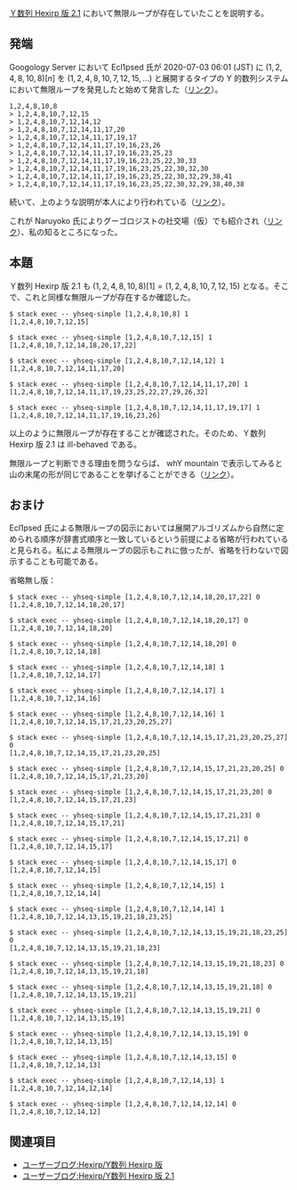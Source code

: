 [[ユーザーブログ:Hexirp/Y数列_Hexirp_版_2.1|Ｙ数列 Hexirp 版 2.1]] において無限ループが存在していたことを説明する。

== 発端 ==

Googology Server において Ecl1psed 氏が 2020-07-03 06:01 (JST) に \( ( 1, 2, 4, 8, 10, 8 ) [ n ] \) を \( ( 1, 2, 4, 8, 10, 7, 12, 15, \ldots ) \) と展開するタイプの Y 的数列システムにおいて無限ループを発見したと始めて発言した（[https://discordapp.com/channels/206932820206157824/614633397649670145/728354715494252545 リンク]）。

<pre>
1,2,4,8,10,8
> 1,2,4,8,10,7,12,15
> 1,2,4,8,10,7,12,14,12
> 1,2,4,8,10,7,12,14,11,17,20
> 1,2,4,8,10,7,12,14,11,17,19,17
> 1,2,4,8,10,7,12,14,11,17,19,16,23,26
> 1,2,4,8,10,7,12,14,11,17,19,16,23,25,23
> 1,2,4,8,10,7,12,14,11,17,19,16,23,25,22,30,33
> 1,2,4,8,10,7,12,14,11,17,19,16,23,25,22,30,32,30
> 1,2,4,8,10,7,12,14,11,17,19,16,23,25,22,30,32,29,38,41
> 1,2,4,8,10,7,12,14,11,17,19,16,23,25,22,30,32,29,38,40,38
</pre>

続いて、上のような説明が本人により行われている（[https://discordapp.com/channels/206932820206157824/614633397649670145/728355082248257611 リンク]）。

これが Naruyoko 氏によりグーゴロジストの社交場（仮）でも紹介され（[https://discordapp.com/channels/444127369033416704/444127369033416706/728395644263334048 リンク]）、私の知るところになった。

== 本題 ==

Ｙ数列 Hexirp 版 2.1 も \( (1,2,4,8,10,8)[1] = (1,2,4,8,10,7,12,15) \) となる。そこで、これと同様な無限ループが存在するか確認した。

<pre>
$ stack exec -- yhseq-simple [1,2,4,8,10,8] 1
[1,2,4,8,10,7,12,15]

$ stack exec -- yhseq-simple [1,2,4,8,10,7,12,15] 1
[1,2,4,8,10,7,12,14,18,20,17,22]

$ stack exec -- yhseq-simple [1,2,4,8,10,7,12,14,12] 1
[1,2,4,8,10,7,12,14,11,17,20]

$ stack exec -- yhseq-simple [1,2,4,8,10,7,12,14,11,17,20] 1
[1,2,4,8,10,7,12,14,11,17,19,23,25,22,27,29,26,32]

$ stack exec -- yhseq-simple [1,2,4,8,10,7,12,14,11,17,19,17] 1
[1,2,4,8,10,7,12,14,11,17,19,16,23,26]
</pre>

以上のように無限ループが存在することが確認された。そのため、Ｙ数列 Hexirp 版 2.1 は ill-behaved である。

無限ループと判断できる理由を問うならば、 whY mountain で表示してみると山の末尾の形が同じであることを挙げることができる（[https://naruyoko.github.io/tests/whYmountain/?1,2,4,8,10,8;1,2,4,8,10,7,12,15;1,2,4,8,10,7,12,14,18;1,2,4,8,10,7,12,14,12;1,2,4,8,10,7,12,14,11,17,20;1,2,4,8,10,7,12,14,11,17,19,23;1,2,4,8,10,7,12,14,11,17,19,17;1,2,4,8,10,7,12,14,11,17,19,16,23,26;1,2,4,8,10,7,12,14,11,17,19,16,23,25,29;1,2,4,8,10,7,12,14,11,17,19,16,23,25,23;1,2,4,8,10,7,12,14,11,17,19,16,23,25,22,30,33;1,2,4,8,10,7,12,14,11,17,19,16,23,25,22,30,32,36;1,2,4,8,10,7,12,14,11,17,19,16,23,25,22,30,32,30;1,2,4,8,10,8 リンク]）。

== おまけ ==

Ecl1psed 氏による無限ループの図示においては展開アルゴリズムから自然に定められる順序が辞書式順序と一致しているという前提による省略が行われていると見られる。私による無限ループの図示もこれに倣ったが、省略を行わないで図示することも可能である。

{{User:Hexirp/tcu}}
省略無し版：
{{User:Hexirp/tcm}}
<pre>
$ stack exec -- yhseq-simple [1,2,4,8,10,7,12,14,18,20,17,22] 0
[1,2,4,8,10,7,12,14,18,20,17]

$ stack exec -- yhseq-simple [1,2,4,8,10,7,12,14,18,20,17] 0
[1,2,4,8,10,7,12,14,18,20]

$ stack exec -- yhseq-simple [1,2,4,8,10,7,12,14,18,20] 0
[1,2,4,8,10,7,12,14,18]

$ stack exec -- yhseq-simple [1,2,4,8,10,7,12,14,18] 1
[1,2,4,8,10,7,12,14,17]

$ stack exec -- yhseq-simple [1,2,4,8,10,7,12,14,17] 1
[1,2,4,8,10,7,12,14,16]

$ stack exec -- yhseq-simple [1,2,4,8,10,7,12,14,16] 1
[1,2,4,8,10,7,12,14,15,17,21,23,20,25,27]

$ stack exec -- yhseq-simple [1,2,4,8,10,7,12,14,15,17,21,23,20,25,27] 0
[1,2,4,8,10,7,12,14,15,17,21,23,20,25]

$ stack exec -- yhseq-simple [1,2,4,8,10,7,12,14,15,17,21,23,20,25] 0
[1,2,4,8,10,7,12,14,15,17,21,23,20]

$ stack exec -- yhseq-simple [1,2,4,8,10,7,12,14,15,17,21,23,20] 0
[1,2,4,8,10,7,12,14,15,17,21,23]

$ stack exec -- yhseq-simple [1,2,4,8,10,7,12,14,15,17,21,23] 0
[1,2,4,8,10,7,12,14,15,17,21]

$ stack exec -- yhseq-simple [1,2,4,8,10,7,12,14,15,17,21] 0
[1,2,4,8,10,7,12,14,15,17]

$ stack exec -- yhseq-simple [1,2,4,8,10,7,12,14,15,17] 0
[1,2,4,8,10,7,12,14,15]

$ stack exec -- yhseq-simple [1,2,4,8,10,7,12,14,15] 1
[1,2,4,8,10,7,12,14,14]

$ stack exec -- yhseq-simple [1,2,4,8,10,7,12,14,14] 1
[1,2,4,8,10,7,12,14,13,15,19,21,18,23,25]

$ stack exec -- yhseq-simple [1,2,4,8,10,7,12,14,13,15,19,21,18,23,25] 0
[1,2,4,8,10,7,12,14,13,15,19,21,18,23]

$ stack exec -- yhseq-simple [1,2,4,8,10,7,12,14,13,15,19,21,18,23] 0
[1,2,4,8,10,7,12,14,13,15,19,21,18]

$ stack exec -- yhseq-simple [1,2,4,8,10,7,12,14,13,15,19,21,18] 0
[1,2,4,8,10,7,12,14,13,15,19,21]

$ stack exec -- yhseq-simple [1,2,4,8,10,7,12,14,13,15,19,21] 0
[1,2,4,8,10,7,12,14,13,15,19]

$ stack exec -- yhseq-simple [1,2,4,8,10,7,12,14,13,15,19] 0
[1,2,4,8,10,7,12,14,13,15]

$ stack exec -- yhseq-simple [1,2,4,8,10,7,12,14,13,15] 0
[1,2,4,8,10,7,12,14,13]

$ stack exec -- yhseq-simple [1,2,4,8,10,7,12,14,13] 1
[1,2,4,8,10,7,12,14,12,14]

$ stack exec -- yhseq-simple [1,2,4,8,10,7,12,14,12,14] 0
[1,2,4,8,10,7,12,14,12]
</pre>
{{User:Hexirp/tcl}}

== 関連項目 ==

* [[ユーザーブログ:Hexirp/Y数列 Hexirp 版]]
* [[ユーザーブログ:Hexirp/Y数列 Hexirp 版 2.1]]
